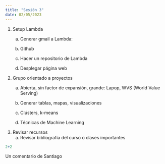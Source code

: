 ```yaml
---
title: "Sesión 3"
date: 02/05/2023
---
```


1.  Setup Lambda
    a.  Generar gmail a Lambda:

    b.  Github

    c.  Hacer un repositorio de Lambda

    d.  Desplegar página web
2.  Grupo orientado a proyectos
    a.  Abierta, sin factor de expansión, grande: Lapop, WVS (World Value Serving)

    b.  Generar tablas, mapas, visualizaciones

    c.  Clústers, k-means

    d.  Técnicas de Machine Learning
3.  Revisar recursos
    a.  Revisar bibliografía del curso o clases importantes

```r
2+2
```

Un comentario de Santiago
